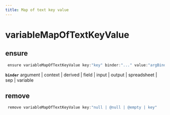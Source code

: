 ```yaml
---
title: Map of text key value
---
```


# variableMapOfTextKeyValue

## ensure

```js filename="Terminal" copy
 ensure variableMapOfTextKeyValue key:"key" binder:"..." value:"argBinderValue"
```

**`binder`**
argument | context | derived | field | input | output | spreadsheet | sep | variable


## remove

```js filename="Terminal" copy
 remove variableMapOfTextKeyValue key:"null | @null | @empty | key"
```


